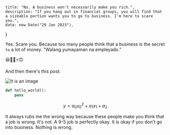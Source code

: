     title: "No. A business won't necessarily make you rich.",
    description: "If you hang out in financial groups, you will find that a sizeable portion wants you to go to business. I'm here to scare you.",
    date: new Date("29 Jan 2023"),
}

Yes. Scare you. Because too many people think that a business is the secret `to` a lot of money. "Walang yumayaman na empleyado."

😆✌🏽⚡🙃

And then there's this post:

<Image src={PostImage} alt="It is an image" />

```python
def hello_world():
    pass
```

$$
y = a_0x_0^2 + a_1x_1 + a_2
$$

It always rubs me the wrong way because these people make you think that a job is wrong. It's not. A 9-5 job is perfectly okay. It is okay if you don't go into business. Nothing is wrong.

